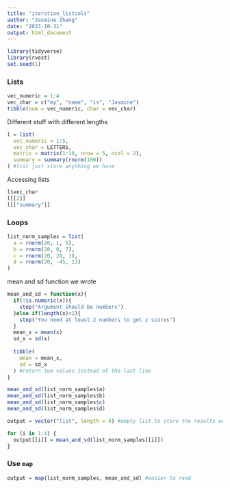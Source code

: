 ```yaml
---
title: "iteration_listcols"
author: "Jasmine Zhang"
date: "2023-10-31"
output: html_document
---
```


```r
library(tidyverse)
library(rvest)
set.seed(1)
```


### Lists
```r
vec_numeric = 1:4
vec_char = c("my", "name", "is", "Jasmine")
tibble(num = vec_numeric, char = vec_char)
```

Different stuff with different lengths

```r
l = list(
  vec_numeric = 1:5,
  vec_char = LETTERS,
  matrix = matrix(1:10, nrow = 5, ncol = 2),
  summary = summary(rnorm(100))
) #list just store anything we have

```

Accessing lists

```r
l$vec_char
l[[2]]
l[["summary"]]
```

### Loops

```r
list_norm_samples = list(
  a = rnorm(20, 1, 5),
  b = rnorm(20, 0, 7),
  c = rnorm(20, 20, 1),
  d = rnorm(20, -45, 13)
)
```

mean and sd function we wrote

```r
mean_and_sd = function(x){
  if(!is.numeric(x)){
    stop("Argument should be numbers")
  }else if(length(x)<2){
    stop("You need at least 2 numbers to get z scores")
  }
  mean_x = mean(x)
  sd_x = sd(x)
  
  tibble(
    mean = mean_x,
    sd = sd_x
  ) #return two values instead of the last line
}
```

```r
mean_and_sd(list_norm_samples$a)
mean_and_sd(list_norm_samples$b)
mean_and_sd(list_norm_samples$c)
mean_and_sd(list_norm_samples$d)
```

```r
output = vector("list", length = 4) #empty list to store the results we want

for (i in 1:4) {
  output[[i]] = mean_and_sd(list_norm_samples[[i]])
}

```

### Use `map`

```r
output = map(list_norm_samples, mean_and_sd) #easier to read
```

